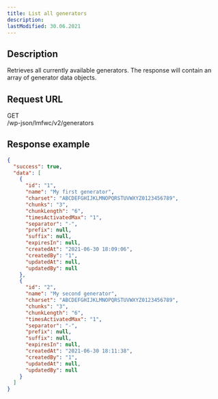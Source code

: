 ```yaml
---
title: List all generators
description:
lastModified: 30.06.2021
---
```


## Description

Retrieves all currently available generators. The response will contain an
array of generator data objects.

## Request URL

<div className={"doc-request-example"} style={{ marginBottom: '1em' }}>
  <div className={"method get"}>GET</div>
  <div className={"url"}>/wp-json/lmfwc/v2/generators</div>
</div>

## Response example

```json
{
  "success": true,
  "data": [
    {
      "id": "1",
      "name": "My first generator",
      "charset": "ABCDEFGHIJKLMNOPQRSTUVWXYZ0123456789",
      "chunks": "3",
      "chunkLength": "6",
      "timesActivatedMax": "1",
      "separator": "-",
      "prefix": null,
      "suffix": null,
      "expiresIn": null,
      "createdAt": "2021-06-30 18:09:06",
      "createdBy": "1",
      "updatedAt": null,
      "updatedBy": null
    },
    {
      "id": "2",
      "name": "My second generator",
      "charset": "ABCDEFGHIJKLMNOPQRSTUVWXYZ0123456789",
      "chunks": "3",
      "chunkLength": "6",
      "timesActivatedMax": "1",
      "separator": "-",
      "prefix": null,
      "suffix": null,
      "expiresIn": null,
      "createdAt": "2021-06-30 18:11:38",
      "createdBy": "1",
      "updatedAt": null,
      "updatedBy": null
    }
  ]
}
```
